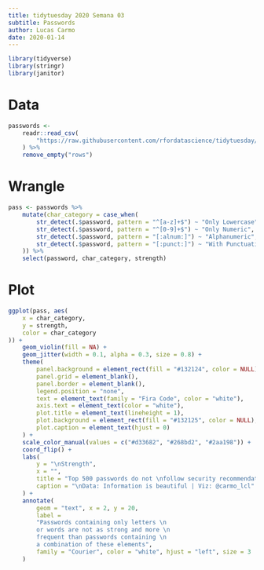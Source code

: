 ```yaml
---
title: tidytuesday 2020 Semana 03
subtitle: Passwords
author: Lucas Carmo
date: 2020-01-14
---
```


```r

library(tidyverse)
library(stringr)
library(janitor)

```

# Data 

```r
passwords <-
    readr::read_csv(
        "https://raw.githubusercontent.com/rfordatascience/tidytuesday/master/data/2020/2020-01-14/passwords.csv"
    ) %>%
    remove_empty("rows")

```

# Wrangle 

```r

pass <- passwords %>%
    mutate(char_category = case_when(
        str_detect(.$password, pattern = "^[a-z]+$") ~ "Only Lowercase",
        str_detect(.$password, pattern = "^[0-9]+$") ~ "Only Numeric",
        str_detect(.$password, pattern = "[:alnum:]") ~ "Alphanumeric",
        str_detect(.$password, pattern = "[:punct:]") ~ "With Punctuation",
    )) %>%
    select(password, char_category, strength)

```

# Plot 

```r

ggplot(pass, aes(
    x = char_category,
    y = strength,
    color = char_category
)) +
    geom_violin(fill = NA) +
    geom_jitter(width = 0.1, alpha = 0.3, size = 0.8) +
    theme(
        panel.background = element_rect(fill = "#132124", color = NULL),
        panel.grid = element_blank(),
        panel.border = element_blank(),
        legend.position = "none",
        text = element_text(family = "Fira Code", color = "white"),
        axis.text = element_text(color = "white"),
        plot.title = element_text(lineheight = 1),
        plot.background = element_rect(fill = "#132125", color = NULL),
        plot.caption = element_text(hjust = 0)
    ) +
    scale_color_manual(values = c("#d33682", "#268bd2", "#2aa198")) +
    coord_flip() +
    labs(
        y = "\nStrength",
        x = "",
        title = "Top 500 passwords do not \nfollow security recommendations",
        caption = "\nData: Information is beautiful | Viz: @carmo_lcl"
    ) +
    annotate(
        geom = "text", x = 2, y = 20,
        label = 
        "Passwords containing only letters \n
        or words are not as strong and more \n
        frequent than passwords containing \n
        a combination of these elements",
        family = "Courier", color = "white", hjust = "left", size = 3
    )


```